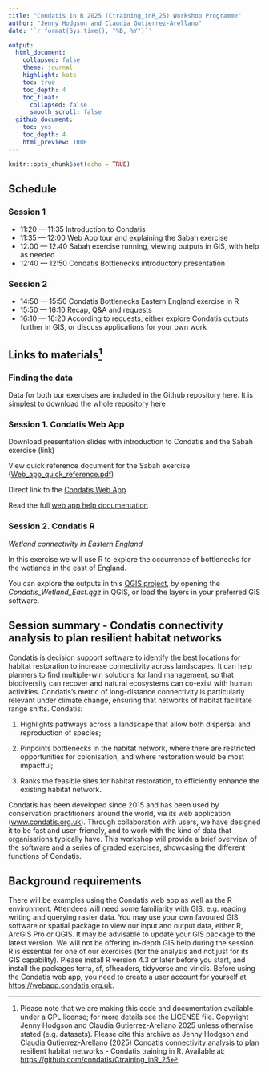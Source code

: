 ```yaml
---
title: "Condatis in R 2025 (Ctraining_inR_25) Workshop Programme"
author: "Jenny Hodgson and Claudia Gutierrez-Arellano" 
date: '`r format(Sys.time(), "%B, %Y")`'

output:
  html_document: 
    collapsed: false
    theme: journal
    highlight: kate
    toc: true
    toc_depth: 4
    toc_float:
      collapsed: false
      smooth_scroll: false
  github_document:
    toc: yes
    toc_depth: 4
    html_preview: TRUE
---
```


```r
knitr::opts_chunk$set(echo = TRUE)
```

## Schedule

### Session 1

-   11:20 — 11:35 Introduction to Condatis
-   11:35 — 12:00 Web App tour and explaining the Sabah exercise
-   12:00 — 12:40 Sabah exercise running, viewing outputs in GIS, with help as needed
-   12:40 — 12:50 Condatis Bottlenecks introductory presentation

### Session 2

-   14:50 — 15:50 Condatis Bottlenecks Eastern England exercise in R
-   15:50 — 16:10 Recap, Q&A and requests
-   16:10 — 16:20 According to requests, either explore Condatis outputs further in GIS, or discuss applications for your own work

## Links to materials[^1]

[^1]: Please note that we are making this code and documentation available under a GPL license; for more details see the LICENSE file. Copyright Jenny Hodgson and Claudia Gutierrez-Arellano 2025 unless otherwise stated (e.g. datasets). Please cite this archive as Jenny Hodgson and Claudia Gutierrez-Arellano (2025) Condatis connectivity analysis to plan resilient habitat networks - Condatis training in R. Available at: <https://github.com/condatis/Ctraining_inR_25>

### Finding the data

Data for both our exercises are included in the Github repository here. It is simplest to download the whole repository [here](https://github.com/condatis/Ctraining_inR_25/tree/main)

### Session 1. Condatis Web App

Download presentation slides with introduction to Condatis and the Sabah exercise (link)

View quick reference document for the Sabah exercise ([Web_app_quick_reference.pdf](https://condatis.github.io/Ctraining_inR_25/Web_app_quick_reference.pdf))

Direct link to the [Condatis Web App](https:webapp.condatis.org.uk)

Read the full [web app help documentation](https://webapp.condatis.org.uk/help/help.html) 

### Session 2. Condatis R

*Wetland connectivity in Eastern England*

In this exercise we will use R to explore the occurrence of bottlenecks for the wetlands in the east of England.

You can explore the outputs in this [QGIS project](https://github.com/condatis/Ctraining_inR_25/tree/main/R%20Example/QGIS_project), by opening the *Condatis_Wetland_East.qgz* in QGIS, or load the layers in your preferred GIS software.

## Session summary - Condatis connectivity analysis to plan resilient habitat networks

Condatis is decision support software to identify the best locations for habitat restoration to increase connectivity across landscapes. It can help planners to find multiple-win solutions for land management, so that biodiversity can recover and natural ecosystems can co-exist with human activities. Condatis’s metric of long-distance connectivity is particularly relevant under climate change, ensuring that networks of habitat facilitate range shifts. Condatis:

1.  Highlights pathways across a landscape that allow both dispersal and reproduction of species;

2.  Pinpoints bottlenecks in the habitat network, where there are restricted opportunities for colonisation, and where restoration would be most impactful;

3.  Ranks the feasible sites for habitat restoration, to efficiently enhance the existing habitat network.

Condatis has been developed since 2015 and has been used by conservation practitioners around the world, via its web application ([www.condatis.org.uk](www.condatis.org.uk)). Through collaboration with users, we have designed it to be fast and user-friendly, and to work with the kind of data that organisations typically have. This workshop will provide a brief overview of the software and a series of graded exercises, showcasing the different functions of Condatis.

## Background requirements

There will be examples using the Condatis web app as well as the R environment. Attendees will need some familiarity with GIS, e.g. reading, writing and querying raster data. You may use your own favoured GIS software or spatial package to view our input and output data, either R, ArcGIS Pro or QGIS. It may be advisable to update your GIS package to the latest version. We will not be offering in-depth GIS help during the session. R is essential for one of our exercises (for the analysis and not just for its GIS capability). Please install R version 4.3 or later before you start, and install the packages terra, sf, sfheaders, tidyverse and viridis. Before using the Condatis web app, you need to create a user account for yourself at <https://webapp.condatis.org.uk>.
